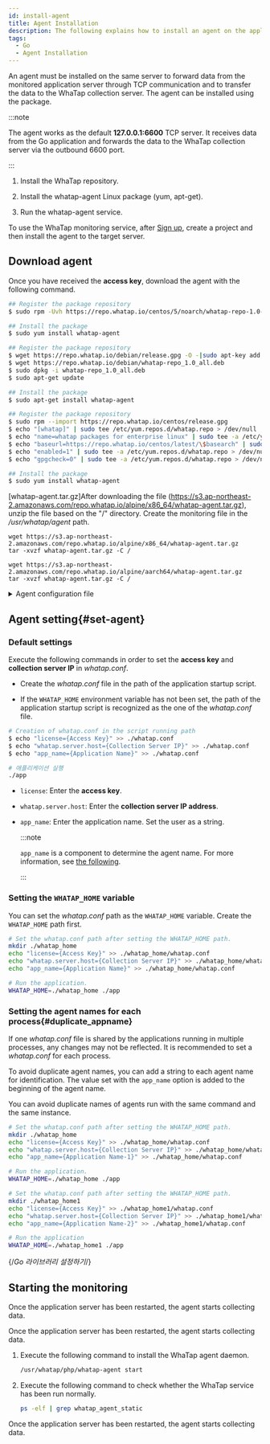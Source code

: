 ```yaml
---
id: install-agent
title: Agent Installation
description: The following explains how to install an agent on the application server in the Go environment.
tags:
  - Go
  - Agent Installation
---
```


An agent must be installed on the same server to forward data from the monitored application server through TCP communication and to transfer the data to the WhaTap collection server. The agent can be installed using the package.

:::note

The agent works as the default **127.0.0.1:6600** TCP server. It receives data from the Go application and forwards the data to the WhaTap collection server via the outbound 6600 port.

:::

1. Install the WhaTap repository.

2. Install the whatap-agent Linux package (yum, apt-get).

3. Run the whatap-agent service.

<ImgLang img="golang_system.png" desc="Go Monitoring" />

To use the WhaTap monitoring service, after [Sign up](https://www.whatap.io/en/signup/), create a project and then install the agent to the target server.


<Createprojectv2 />


<Accesskeyv2 />

## Download agent

Once you have received the **access key**, download the agent with the following command.

<Tabs groupId="golang">
<TabItem value="rc" label="Red Hat/CentOS">

```bash title='SH'
## Register the package repository
$ sudo rpm -Uvh https://repo.whatap.io/centos/5/noarch/whatap-repo-1.0-1.noarch.rpm

## Install the package
$ sudo yum install whatap-agent
```

</TabItem>
<TabItem value="du" label="Debian/Ubuntu">

```bash title='SH'
## Register the package repository
$ wget https://repo.whatap.io/debian/release.gpg -O -|sudo apt-key add -
$ wget https://repo.whatap.io/debian/whatap-repo_1.0_all.deb
$ sudo dpkg -i whatap-repo_1.0_all.deb
$ sudo apt-get update

## Install the package
$ sudo apt-get install whatap-agent
```

</TabItem>
<TabItem value="al" label="Amazon Linux">

```bash title='SH'
## Register the package repository
$ sudo rpm --import https://repo.whatap.io/centos/release.gpg
$ echo "[whatap]" | sudo tee /etc/yum.repos.d/whatap.repo > /dev/null
$ echo "name=whatap packages for enterprise linux" | sudo tee -a /etc/yum.repos.d/whatap.repo > /dev/null
$ echo "baseurl=https://repo.whatap.io/centos/latest/\$basearch" | sudo tee -a /etc/yum.repos.d/whatap.repo > /dev/null
$ echo "enabled=1" | sudo tee -a /etc/yum.repos.d/whatap.repo > /dev/null
$ echo "gpgcheck=0" | sudo tee -a /etc/yum.repos.d/whatap.repo > /dev/null

## Install the package
$ sudo yum install whatap-agent
```

</TabItem>
<TabItem value="apl" label="Alpine Linux">

[whatap-agent.tar.gz]After downloading the file (https://s3.ap-northeast-2.amazonaws.com/repo.whatap.io/alpine/x86_64/whatap-agent.tar.gz), unzip the file based on the "/" directory. Create the monitoring file in the _/usr/whatap/agent_ path.

<Tabs>

<TabItem value="x64" label="x64" default>

```docker title='x64'
wget https://s3.ap-northeast-2.amazonaws.com/repo.whatap.io/alpine/x86_64/whatap-agent.tar.gz
tar -xvzf whatap-agent.tar.gz -C /
```

</TabItem>

<TabItem value="aarch64" label="AArch64" default>

```docker title='AArch64'
wget https://s3.ap-northeast-2.amazonaws.com/repo.whatap.io/alpine/aarch64/whatap-agent.tar.gz
tar -xvzf whatap-agent.tar.gz -C /
```

</TabItem>

</Tabs>

</TabItem>

</Tabs>

<details>
<summary>Agent configuration file</summary>

It consists of a tracer to collect the monitoring data, an agent to transmit the collected data to the server, and an installation script file to dynamically apply the tracer and agent to the server.

- _whatap-agent_: This program transmits the data passed from the agent and tracer to UDP, to the collection server.

- _/etc/init.d/whatap-agent_: Service script file.

- _whatap_agent_: Service execution file.

- _whatap.conf_: Enter the configuration data, collection server IP, and access key in this file.

- _whatap-boot-`yyyymmdd`.log_: Agent log file. (path: _/usr/whata/agent/log_)

</details>

## Agent setting{#set-agent}

### Default settings

Execute the following commands in order to set the **access key** and **collection server IP** in _whatap.conf_.

- Create the _whatap.conf_ file in the path of the application startup script. 

- If the `WHATAP_HOME` environment variable has not been set, the path of the application startup script is recognized as the one of the _whatap.conf_ file.

```bash title='SH'
# Creation of whatap.conf in the script running path
$ echo "license={Access Key}" >> ./whatap.conf
$ echo "whatap.server.host={Collection Server IP}" >> ./whatap.conf
$ echo "app_name={Application Name}" >> ./whatap.conf

# 애플리케이션 실행
./app
```

- `license`: Enter the **access key**.

- `whatap.server.host`: Enter the **collection server IP address**.

- `app_name`: Enter the application name. Set the user as a string.

  :::note

  `app_name` is a component to determine the agent name. For more information, see [the following](agent-name).

  :::

### Setting the `WHATAP_HOME` variable

You can set the _whatap.conf_ path as the `WHATAP_HOME` variable. Create the `WHATAP_HOME` path first.

```bash
# Set the whatap.conf path after setting the WHATAP_HOME path.
mkdir ./whatap_home
echo "license={Access Key}" >> ./whatap_home/whatap.conf
echo "whatap.server.host={Collection Server IP}" >> ./whatap_home/whatap.conf
echo "app_name={Application Name}" >> ./whatap_home/whatap.conf

# Run the application.
WHATAP_HOME=./whatap_home ./app
```

### Setting the agent names for each process{#duplicate_appname}

If one _whatap.conf_ file is shared by the applications running in multiple processes, any changes may not be reflected. It is recommended to set a _whatap.conf_ for each process.

To avoid duplicate agent names, you can add a string to each agent name for identification. The value set with the `app_name` option is added to the beginning of the agent name.

You can avoid duplicate names of agents run with the same command and the same instance. 

```bash
# Set the whatap.conf path after setting the WHATAP_HOME path.
mkdir ./whatap_home
echo "license={Access Key}" >> ./whatap_home/whatap.conf
echo "whatap.server.host={Collection Server IP}" >> ./whatap_home/whatap.conf
echo "app_name={Application Name-1}" >> ./whatap_home/whatap.conf

# Run the application.
WHATAP_HOME=./whatap_home ./app 

# Set the whatap.conf path after setting the WHATAP_HOME path.
mkdir ./whatap_home1
echo "license={Access Key}" >> ./whatap_home1/whatap.conf
echo "whatap.server.host={Collection Server IP}" >> ./whatap_home1/whatap.conf
echo "app_name={Application Name-2}" >> ./whatap_home1/whatap.conf

# Run the application
WHATAP_HOME=./whatap_home1 ./app

```

{/*Go 라이브러리 설정하기*/}

<Godockersettinglibrary />

## Starting the monitoring

<Tabs groupId="golang">
<TabItem value="rc" label="Red Hat/CentOS">

Once the application server has been restarted, the agent starts collecting data.

</TabItem>
<TabItem value="du" label="Debian/Ubuntu">

Once the application server has been restarted, the agent starts collecting data.

</TabItem>
<TabItem value="al" label="Amazon Linux">

1. Execute the following command to install the WhaTap agent daemon.

   ```bash
   /usr/whatap/php/whatap-agent start
   ```

2. Execute the following command to check whether the WhaTap service has been run normally.

   ```bash
   ps -elf | grep whatap_agent_static
   ```

Once the application server has been restarted, the agent starts collecting data.

</TabItem>
</Tabs>
